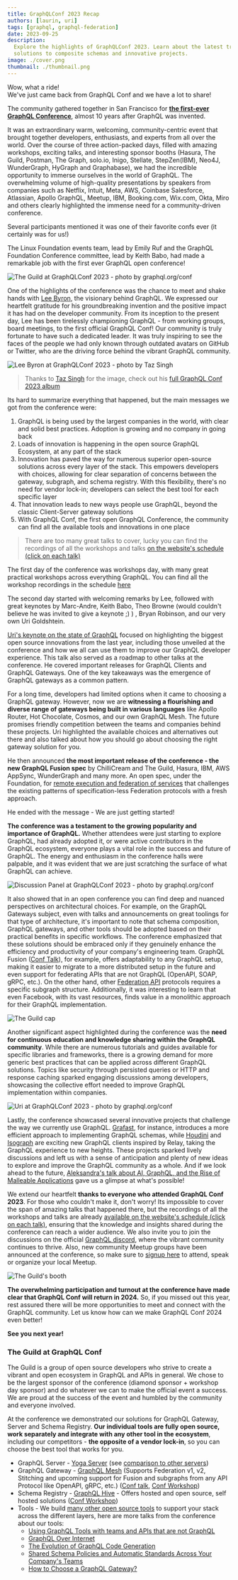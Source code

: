 ```yaml
---
title: GraphQLConf 2023 Recap
authors: [laurin, uri]
tags: [graphql, graphql-federation]
date: 2023-09-25
description:
  Explore the highlights of GraphQLConf 2023. Learn about the latest trends in GraphQL, from gateway
  solutions to composite schemas and innovative projects.
image: ./cover.png
thumbnail: ./thumbnail.png
---
```


Wow, what a ride!  
We've just came back from GraphQL Conf and we have a lot to share!

The community gathered together in San Francisco for
[**the first-ever GraphQL Conference**](https://graphql.org/conf), almost 10 years after GraphQL was
invented.

It was an extraordinary warm, welcoming, community-centric event that brought together developers,
enthusiasts, and experts from all over the world. Over the course of three action-packed days,
filled with amazing workshops, exciting talks, and interesting sponsor booths (Hasura, The Guild,
Postman, The Graph, solo.io, Inigo, Stellate, StepZen(IBM), Neo4J, WunderGraph, HyGraph and
Graphabase), we had the incredible opportunity to immerse ourselves in the world of GraphQL. The
overwhelming volume of high-quality presentations by speakers from companies such as Netflix,
Intuit, Meta, AWS, Coinbase Salesforce, Atlassian, Apollo GraphQL, Meetup, IBM, Booking.com,
Wix.com, Okta, Miro and others clearly highlighted the immense need for a community-driven
conference.

Several participants mentioned it was one of their favorite confs ever (it certainly was for us!)

The Linux Foundation events team, lead by Emily Ruf and the GraphQL Foundation Conference committee,
lead by Keith Babo, had made a remarkable job with the first ever GraphQL open conference!

![The Guild at GraphQLConf 2023 - photo by graphql.org/conf](./guild.jpg)

One of the highlights of the conference was the chance to meet and shake hands with
[Lee Byron](https://twitter.com/leeb), the visionary behind GraphQL. We expressed our heartfelt
gratitude for his groundbreaking invention and the positive impact it has had on the developer
community. From its inception to the present day, Lee has been tirelessly championing GraphQL - from
working groups, board meetings, to the first official GraphQL Conf! Our community is truly fortunate
to have such a dedicated leader. It was truly inspiring to see the faces of the people we had only
known through outdated avatars on GitHub or Twitter, who are the driving force behind the vibrant
GraphQL community.

![Lee Byron at GraphQLConf 2023 - photo by Taz Singh](./lee.jpeg)

> Thanks to [Taz Singh](https://twitter.com/tazsingh) for the image, check out his
> [full GraphQL Conf 2023 album](https://photos.google.com/share/AF1QipOu3QoVIrMnJsVk2Y0Vsu2aw3Vo6z1px-VYmOkX6S91FARgcdDfMu3rzpU6H8fqNQ?key=UmR5VXNEbWhYYndHa3VQVk9DTzBPUkJQRE45SFdB)

Its hard to summarize everything that happened, but the main messages we got from the conference
were:

1. GraphQL is being used by the largest companies in the world, with clear and solid best practices.
   Adoption is growing and no company in going back
2. Loads of innovation is happening in the open source GraphQL Ecosystem, at any part of the stack
3. Innovation has paved the way for numerous superior open-source solutions across every layer of
   the stack. This empowers developers with choices, allowing for clear separation of concerns
   between the gateway, subgraph, and schema registry. With this flexibility, there's no need for
   vendor lock-in; developers can select the best tool for each specific layer
4. That innovation leads to new ways people use GraphQL, beyond the classic Client-Server gateway
   solutions
5. With GraphQL Conf, the first open GraphQL Conference, the community can find all the available
   tools and innovations in one place

> There are too many great talks to cover, lucky you can find the recordings of all the workshops
> and talks [on the website's schedule (click on each talk)](https://graphql.org/conf/schedule/)

The first day of the conference was workshops day, with many great practical workshops across
everything GraphQL. You can find all the workshop recordings in the schedule
[here](https://graphql.org/conf/schedule/)

The second day started with welcoming remarks by Lee, followed with great keynotes by Marc-Andre,
Keith Babo, Theo Browne (would couldn't believe he was invited to give a keynote ;) ) , Bryan
Robinson, and our very own Uri Goldshtein.

[Uri's keynote on the state of GraphQL](<https://graphql.org/conf/schedule/e29bf518adeb99b2319fa8cb70d8f445/?name=Open%20Federation%20-%20Open%20Remote%20Schema%20Specifications%20with%20Other%20Specs%20(OpenAPI,%20etc.)>)
focused on highlighting the biggest open source innovations from the last year, including those
unveiled at the conference and how we all can use them to improve our GraphQL developer experience.
This talk also served as a roadmap to other talks at the conference. He covered important releases
for GraphQL Clients and GraphQL Gateways. One of the key takeaways was the emergence of GraphQL
gateways as a common pattern.

For a long time, developers had limited options when it came to choosing a GraphQL gateway. However,
now we are **witnessing a flourishing and diverse range of gateways being built in various
languages** like Apollo Router, Hot Chocolate, Cosmos, and our own GraphQL Mesh. The future promises
friendly competition between the teams and companies behind these projects. Uri highlighted the
available choices and alternatives out there and also talked about how you should go about choosing
the right gateway solution for you.

He then announced **the most important release of the conference - the new GraphQL Fusion spec** by
ChilliCream and The Guild, Hasura, IBM, AWS AppSync, WunderGraph and many more. An open spec, under
the Foundation, for
[remote execution and federation of services](https://the-guild.dev/graphql/hive/federation) that
challenges the existing patterns of specification-less Federation protocols with a fresh approach.

He ended with the message - We are just getting started!

**The conference was a testament to the growing popularity and importance of GraphQL.** Whether
attendees were just starting to explore GraphQL, had already adopted it, or were active contributors
in the GraphQL ecosystem, everyone plays a vital role in the success and future of GraphQL. The
energy and enthusiasm in the conference halls were palpable, and it was evident that we are just
scratching the surface of what GraphQL can achieve.

![Discussion Panel at GraphQLConf 2023 - photo by graphql.org/conf](./7.jpg)

It also showed that in an open conference you can find deep and nuanced perspectives on
architectural choices. For example, on the GraphQL Gateways subject, even with talks and
announcements on great toolings for that type of architecture, it's important to note that schema
composition, GraphQL gateways, and other tools should be adopted based on their practical benefits
in specific workflows. The conference emphasized that these solutions should be embraced only if
they genuinely enhance the efficiency and productivity of your company's engineering team. GraphQL
Fusion
([Conf Talk](https://graphql.org/conf/schedule/4a4e842d1cd0c06083f484d31225abd1/?name=GraphQL%20Fusion:%20Rethinking%20Distributed%20GraphQL)),
for example, offers adaptability to any GraphQL setup, making it easier to migrate to a more
distributed setup in the future and even support for federating APIs that are not GraphQL (OpenAPI,
SOAP, gRPC, etc.). On the other hand, other
[Federation API](https://the-guild.dev/graphql/hive/federation) protocols requires a specific
subgraph structure. Additionally, it was interesting to learn that even Facebook, with its vast
resources, finds value in a monolithic approach for their GraphQL implementation.

![The Guild cap](./backend.jpeg)

Another significant aspect highlighted during the conference was the **need for continuous education
and knowledge sharing within the GraphQL community**. While there are numerous tutorials and guides
available for specific libraries and frameworks, there is a growing demand for more generic best
practices that can be applied across different GraphQL solutions. Topics like security through
persisted queries or HTTP and response caching sparked engaging discussions among developers,
showcasing the collective effort needed to improve GraphQL implementation within companies.

![Uri at GraphQLConf 2023 - photo by graphql.org/conf](./2.jpg)

Lastly, the conference showcased several innovative projects that challenge the way we currently use
GraphQL.
[Grafast](https://graphql.org/conf/schedule/275443caa2eda5df06699b724efa533c/?name=The%20Future%20of%20Efficiency%20Is%20Here:%20Add%20Planning%20to%20Your%20Schema!),
for instance, introduces a more efficient approach to implementing GraphQL schemas, while
[Houdini](https://graphql.org/conf/schedule/ce430c038efa9a9c19743d1ccc702de9/?name=Houdini:%20A%20GraphQL-First%20Meta-Framework)
and
[Isograph](https://graphql.org/conf/schedule/2517f7a1d13ad3c0652e1b3cc5b65714/?name=Isograph%20%E2%80%94%20Rethink%20GraphQL-Powered%20React%20Apps)
are exciting new GraphQL clients inspired by Relay, taking the GraphQL experience to new heights.
These projects sparked lively discussions and left us with a sense of anticipation and plenty of new
ideas to explore and improve the GraphQL community as a whole. And if we look ahead to the future,
[Aleksandra's talk about AI, GraphQL, and the Rise of Malleable Applications](https://graphql.org/conf/schedule/4feef977ceb883c69c91ccd2dd607aec/?name=AI,%20GraphQL,%20and%20the%20Rise%20of%20Malleable%20Applications)
gave us a glimpse at what's possible!

We extend our heartfelt **thanks to everyone who attended GraphQL Conf 2023**. For those who
couldn't make it, don't worry! Its impossible to cover the span of amazing talks that happened
there, but the recordings of all the workshops and talks are already
[available on the website's schedule (click on each talk)](https://graphql.org/conf/schedule/),
ensuring that the knowledge and insights shared during the conference can reach a wider audience. We
also invite you to join the discussions on the official
[GraphQL discord](https://discord.graphql.org), where the vibrant community continues to thrive.
Also, new community Meetup groups have been announced at the conference, so make sure to
[signup here](https://linuxfoundation.surveymonkey.com/r/KWNWSM5) to attend, speak or organize your
local Meetup.

![The Guild's booth](./booth.jpg)

**The overwhelming participation and turnout at the conference have made clear that GraphQL Conf
will return in 2024.** So, if you missed out this year, rest assured there will be more
opportunities to meet and connect with the GraphQL community. Let us know how can we make GraphQL
Conf 2024 even better!

**See you next year!**

### The Guild at GraphQL Conf

The Guild is a group of open source developers who strive to create a vibrant and open ecosystem in
GraphQL and APIs in general. We chose to be the largest sponsor of the conference (diamond sponsor +
workshop day sponsor) and do whatever we can to make the official event a success. We are proud at
the success of the event and humbled by the community and everyone involved.

At the conference we demonstrated our solutions for GraphQL Gateway, Server and Schema Registry.
**Our individual tools are fully open source, work separately and integrate with any other tool in
the ecosystem**, including our competitors - **the opposite of a vendor lock-in**, so you can choose
the best tool that works for you.

- GraphQL Server - [Yoga Server](https://the-guild.dev/graphql/yoga-server) (see
  [comparison to other servers](https://the-guild.dev/graphql/yoga-server/docs/comparison))
- GraphQL Gateway - [GraphQL Mesh](https://the-guild.dev/graphql/mesh) (Supports Federation v1, v2,
  Stitching and upcoming support for Fusion and subgraphs from any API Protocol like OpenAPI, gRPC,
  etc.)
  ([Conf talk](https://graphql.org/conf/schedule/7a87fe1cfc351a993ed40e01d384e3c6/?name=The%20Graph%20of%20Everything%20-%20Federated%20Architecture%20for%20Any%20API%20Service),
  [Conf Workshop](https://graphql.org/conf/schedule/de9b490bff0d1e234ec4e19bc03392b5/?name=GraphQL%20Mesh%20-%20A%20Federated%20Gateway%20for%20Any%20API%20Protocol%20-%20GraphQL,%20OpenAPI,%20gRPC%20and%20More))
- Schema Registry - [GraphQL Hive](https://the-guild.dev/graphql/hive) - Offers hosted and open
  source, self hosted solutions
  ([Conf Workshop](<https://graphql.org/conf/schedule/55dd5ef56bd778955509d08ea81903ea/?name=Safely%20Evolve%20Your%20(Federated)%20GraphQL%20Schema%20with%20GraphQL%20Hive>))
- Tools - We build [many other open source tools](https://the-guild.dev/#platform) to support your
  stack across the different layers, here are more talks from the conference about our tools:
  - [Using GraphQL Tools with teams and APIs that are not GraphQL](https://graphql.org/conf/schedule/b9e35d673e7b541421d45ce2043dc05e/?name=GraphQL%20Everywhere%20-%20How%20GraphQL%20is%20Being%20Used%20in%20Places%20You%20Never%20Thought%20Were%20Possible)
  - [GraphQL Over Internet](https://graphql.org/conf/schedule/6c2eefe955e288e974a9182dac06f8fa/?name=GraphQL%20Over%20Internet)
  - [The Evolution of GraphQL Code Generation](https://graphql.org/conf/schedule/675c416b16ad2b0c519b1ec894353fc5/?name=The%20Evolution%20of%20GraphQL%20Code%20Generation)
  - [Shared Schema Policies and Automatic Standards Across Your Company's Teams](https://graphql.org/conf/schedule/ff6a2ae37d87e74c9f7739a1331804a1/?name=Shared%20Schema%20Policies%20and%20Automatic%20Standards%20Across%20Your%20Company%E2%80%99s%20Teams)
  - [How to Choose a GraphQL Gateway?](https://graphql.org/conf/schedule/70f9e59dc60cf417aa38eb890b2a8abe/?name=How%20to%20Choose%20a%20GraphQL%20Gateway?)
